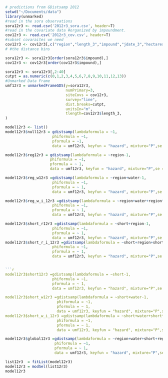 ```r
# predictions from GDistsamp 2012
setwd("~/Documents/data")
library(unmarked)
#read in the sora observations
sora12r3 <- read.csv('2012r3_sora.csv', header=T)
#read in the covariate data #organized by impoundment.
cov12r3 <- read.csv('2012r3_cov.csv', header=T)
#subset covaraites we need
cov12r3 <- cov12r3[,c("region","length_3","impound","jdate_3","hectares","area", "int","short","water")]
# #the distance bins

sora12r3 <- sora12r3[order(sora12r3$impound),]
cov12r3 <- cov12r3[order(cov12r3$impound),]

sora12r3 <- sora12r3[,2:40]
cutpt = as.numeric(c(0,1,2,3,4,5,6,7,8,9,10,11,12,13)) 
#Unmarked Data Frame
umf12r3 = unmarkedFrameGDS(y=sora12r3, 
                           numPrimary=3,
                           siteCovs = cov12r3,
                           survey="line", 
                           dist.breaks=cutpt,  
                           unitsIn="m", 
                           tlength=cov12r3$length_3,
)
```
```r

model12r3 <- list()
model12r3$null12r3 = gdistsamp(lambdaformula = ~1, 
                     phiformula = ~1, 
                     pformula = ~1,
                     data = umf12r3, keyfun = "hazard", mixture="P",se = T, output="abund")

model12r3$reg12r3 = gdistsamp(lambdaformula = ~region-1, 
                    phiformula = ~1, 
                    pformula = ~ 1,
                    data = umf12r3, keyfun = "hazard", mixture="P",se = T, output="abund")
```
```r


model12r3$reg_w12r3 =gdistsamp(lambdaformula = ~region+water-1, 
                     phiformula = ~1, 
                     pformula = ~ 1,
                     data = umf12r3, keyfun = "hazard", mixture="P",se = T, output="abund")

model12r3$reg_w_i_12r3 =gdistsamp(lambdaformula = ~region+water+region*water-1, 
                     phiformula = ~1, 
                     pformula = ~ 1,
                     data = umf12r3, keyfun = "hazard", mixture="P",se = T, output="abund")
```
```r
model12r3$short_r12r3 =gdistsamp(lambdaformula = ~short+region-1, 
                     phiformula = ~1, 
                     pformula = ~ 1,
                     data = umf12r3, keyfun = "hazard", mixture="P",se = T, output="abund")
model12r3$short_r_i_12r3 =gdistsamp(lambdaformula = ~short+region+short*region-1, 
                     phiformula = ~1, 
                     pformula = ~ 1,
                     data = umf12r3, keyfun = "hazard", mixture="P",se = T, output="abund")


```r
model12r3$short12r3 =gdistsamp(lambdaformula = ~short-1, 
                     phiformula = ~1, 
                     pformula = ~ 1,
                     data = umf12r3, keyfun = "hazard", mixture="P",se = T, output="abund")

model12r3$short_w12r3 =gdistsamp(lambdaformula = ~short+water-1, 
                       phiformula = ~1, 
                       pformula = ~ 1,
                       data = umf12r3, keyfun = "hazard", mixture="P",se = T, output="abund")
model12r3$short_w_i_12r3 =gdistsamp(lambdaformula = ~short+water+short*water-1, 
                       phiformula = ~1, 
                       pformula = ~ 1,
                       data = umf12r3, keyfun = "hazard", mixture="P",se = T, output="abund")
```
```r
model12r3$global12r3 =gdistsamp(lambdaformula = ~region+water+short+region*water+region*short-1, 
                      phiformula = ~1, 
                      pformula = ~ 1,
                      data = umf12r3, keyfun = "hazard", mixture="P",se = T, output="abund")

```

```r

list12r3  = fitList(model12r3)
model12r3 = modSel(list12r3)
model12r3
```